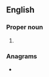 {{also|esd|ESD}}
==English==

===Proper noun===
{{en-proper noun}}

# {{abbreviation of|en|Esdras}}

===Anagrams===
* {{anagrams|en|a=des|DES|DEs|DSE|Des|EDS|EDs|SDE|SED|dEs|des|des-|eds|eds.|sed}}